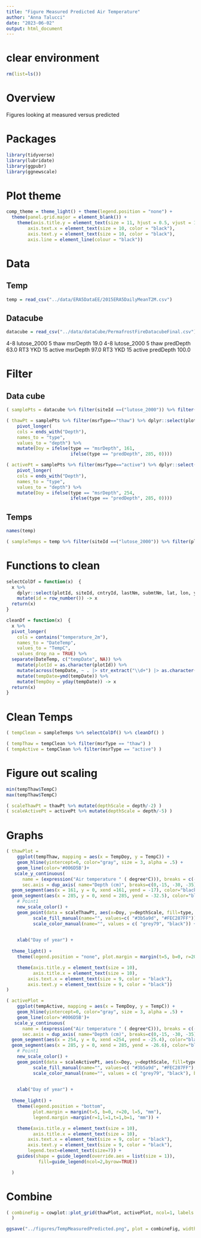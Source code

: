 ```yaml
---
title: "Figure Measured Predicted Air Temperature"
author: "Anna Talucci"
date: "2023-06-02"
output: html_document
---
```


# clear environment
```r
rm(list=ls())
```

# Overview
Figures looking at measured versus predicted


# Packages

```r
library(tidyverse)
library(lubridate)
library(ggpubr)
library(ggnewscale)
```

# Plot theme

```r
comp_theme = theme_light() + theme(legend.position = "none") +  
  theme(panel.grid.major = element_blank()) +
    theme(axis.title.y = element_text(size = 11, hjust = 0.5, vjust = 1.1),
        axis.text.x = element_text(size = 10, color = "black"),
        axis.text.y = element_text(size = 10, color = "black"),
        axis.line = element_line(colour = "black"))
```

# Data

## Temp

```r
temp = read_csv("../data/ERA5DataEE/2015ERA5DailyMeanT2M.csv")
```

## Datacube 

```r
datacube = read_csv("../data/dataCube/PermafrostFireDatacubeFinal.csv")
```

4-8	lutose_2000	5	thaw	msrDepth	19.0
4-8	lutose_2000	5	thaw	predDepth	63.0
RT3	YKD	15	active	msrDepth	97.0
RT3	YKD	15	active	predDepth	100.0


# Filter 

## Data cube

```r
( samplePts = datacube %>% filter(siteId ==("lutose_2000")) %>% filter(plotId ==("4-8")) %>% filter(fireYr==2000) %>% filter(year==2015) )
```
```r
( thawPt = samplePts %>% filter(msrType=="thaw") %>% dplyr::select(plotId, siteId, paired, msrType, msrDepth, predDepth, msrDoy, predDoy) %>%
    pivot_longer(
    cols = ends_with("Depth"),
    names_to = "type",
    values_to = "depth") %>% 
    mutate(Doy = ifelse(type == "msrDepth", 161,
                        ifelse(type == "predDepth", 285, 0))))

( activePt = samplePts %>% filter(msrType=="active") %>% dplyr::select(plotId, siteId, paired, msrType, msrDepth, predDepth, msrDoy, predDoy) %>%
    pivot_longer(
    cols = ends_with("Depth"),
    names_to = "type",
    values_to = "depth") %>% 
    mutate(Doy = ifelse(type == "msrDepth", 254,
                        ifelse(type == "predDepth", 285, 0))))
```


## Temps
```r
names(temp)
```
```r
( sampleTemps = temp %>% filter(siteId ==("lutose_2000")) %>% filter(plotId ==("4-8")) %>% filter(fireYr==2000) %>% filter(year==2015) )
```

# Functions to clean 
```r
selectColDf = function(x)  {
  x %>%
    dplyr::select(plotId, siteId, cntryId, lastNm, submtNm, lat, lon, year, month, day, biome, distur, fireYr, paired, gtProbe, hitRock, orgDpth, srfH2O, topoPos, slope, vegCvr, msrDoy, msrType, msrDpth, resBiomNm, resBiomeNm, resEcId, resId, resName, resRelm, permCmb, permCnt, permLnd, permaCd, prmExtn, prmRlct,  contains("temperature_2m")) %>%
    mutate(id = row_number()) -> x
  return(x)
}
```

```r
cleanDf = function(x)  {
  x %>%
  pivot_longer(
    cols = contains("temperature_2m"),
    names_to = "DateTemp",
    values_to = "TempC",
    values_drop_na = TRUE) %>% 
  separate(DateTemp, c("tempDate", NA)) %>% 
    mutate(plotId = as.character(plotId)) %>%
    mutate(across(tempDate, ~ . |> str_extract("\\d+") |> as.character())) %>%
    mutate(tempDate=ymd(tempDate)) %>%
    mutate(TempDoy = yday(tempDate)) -> x
  return(x)
}
```

# Clean Temps

```r
( tempClean = sampleTemps %>% selectColDf() %>% cleanDf() )
```
```r
( tempThaw = tempClean %>% filter(msrType == "thaw") )
( tempActive = tempClean %>% filter(msrType == "active") )
```

# Figure out scaling

```r
min(tempThaw$TempC)
max(tempThaw$TempC)
```
```r
( scaleThawPt = thawPt %>% mutate(depthScale = depth/-2) )
( scaleActivePt = activePt %>% mutate(depthScale = depth/-5) )
```

# Graphs

```r
( thawPlot = 
    ggplot(tempThaw, mapping = aes(x = TempDoy, y = TempC)) + 
    geom_hline(yintercept=0, color="gray", size = 3, alpha = .5) +
    geom_line(color='#006D5B')+
   scale_y_continuous(
      name = (expression("Air temperature " ( degree*C))), breaks = c(-35, -30,-15, 0, 15, 30), labels = c("","-30", "-15", "0", "15", "30"),
      sec.axis = dup_axis( name="Depth (cm)", breaks=c(0,-15, -30, -35), labels = c("0","30", "60", ""))) +
  geom_segment(aes(x = 161, y = 0, xend =161, yend = -17), color="black", size=1) +
  geom_segment(aes(x = 285, y = 0, xend = 285, yend = -32.5), color="black", size=1) +
    # Point1
    new_scale_color() +
    geom_point(data = scaleThawPt, aes(x=Doy, y=depthScale, fill=type, color=type),  size = 4, pch=21, stroke =1.8) +# 40
          scale_fill_manual(name="", values=c( "#3b5a9d", "#FEC287FF"))  +
          scale_color_manual(name="", values = c( "grey79", "black")) +

    
    xlab("Day of year") +
    
  theme_light() +
    theme(legend.position = "none", plot.margin = margin(t=5, b=0, r=20, l=5, "mm")) +  

    theme(axis.title.y = element_text(size = 10),
          axis.title.x = element_text(size = 10),
        axis.text.x = element_text(size = 9, color = "black"),
        axis.text.y = element_text(size = 9, color = "black"))
)
```

```r
( activePlot = 
    ggplot(tempActive, mapping = aes(x = TempDoy, y = TempC)) + 
    geom_hline(yintercept=0, color="gray", size = 3, alpha = .5) +
    geom_line(color='#006D5B')+
   scale_y_continuous(
      name = (expression("Air temperature " ( degree*C))), breaks = c(-35, -30,-15, 0, 15, 30), labels = c("","-30", "-15", "0", "15", "30"),
      sec.axis = dup_axis( name="Depth (cm)", breaks=c(0,-15, -30, -35), labels = c("0","75", "150", ""))) +
  geom_segment(aes(x = 254, y = 0, xend =254, yend = -25.4), color="black", size=1) +
  geom_segment(aes(x = 285, y = 0, xend = 285, yend = -26.6), color="black", size=1) +
    # Point1
    new_scale_color() +
    geom_point(data = scaleActivePt, aes(x=Doy, y=depthScale, fill=type, color=type),  size = 4, pch=21, stroke =1.8) +# 40
          scale_fill_manual(name="", values=c( "#3b5a9d", "#FEC287FF"), breaks = c("msrDepth", "predDepth"), labels = c("Measured thaw depth","Estimated ALT"))  +
          scale_color_manual(name="", values = c( "grey79", "black"), breaks = c("msrDepth", "predDepth"), labels = c("Measured thaw depth","Estimated ALT")) +

    
    xlab("Day of year") +
    
  theme_light() +
    theme(legend.position = "bottom", 
          plot.margin = margin(t=5, b=0, r=20, l=5, "mm"),
          legend.margin =margin(r=1,l=1,t=1,b=1, "mm")) +  

    theme(axis.title.y = element_text(size = 10),
          axis.title.x = element_text(size = 10),
        axis.text.x = element_text(size = 9, color = "black"),
        axis.text.y = element_text(size = 9, color = "black"), 
        legend.text=element_text(size=7)) +
    guides(shape = guide_legend(override.aes = list(size = 1)),
            fill=guide_legend(ncol=2,byrow=TRUE))

  ) 

```





# Combine


```r
( combineFig = cowplot::plot_grid(thawPlot, activePlot, ncol=1, labels = "AUTO") 
  )
```

```r
ggsave("../figures/TempMeasuredPredicted.png", plot = combineFig, width = 6, height =6, units = c("in"), dpi=600, bg = "white" )
```